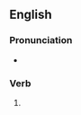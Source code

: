 ==English==

===Pronunciation===
* {{a|UK}} {{IPA|/ɹiˈθɔwt/|/ɹiˈːθɔːt/|lang=en}}

===Verb===
{{head|en|verb form}}

# {{en-past of|rethink}}